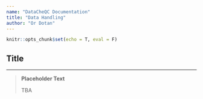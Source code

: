 ```yaml
---
name: "DataCheQC Documentation"
title: "Data Handling"
author: "Or Dotan"
---
```


```r
knitr::opts_chunk$set(echo = T, eval = F)
```
  
## Title
  
------------------------------------------------------------------------
  
> **Placeholder Text**
>
> TBA